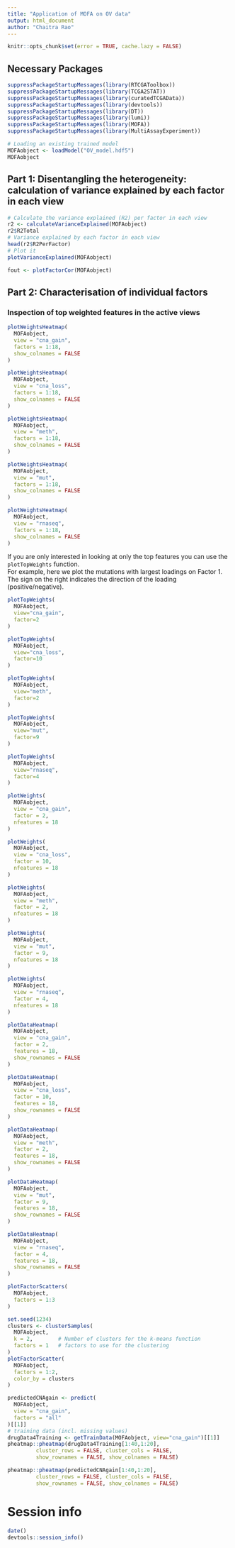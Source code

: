 ```yaml
---
title: "Application of MOFA on OV data"
output: html_document
author: "Chaitra Rao"
---
```


```r
knitr::opts_chunk$set(error = TRUE, cache.lazy = FALSE)
```

## Necessary Packages

```r
suppressPackageStartupMessages(library(RTCGAToolbox))
suppressPackageStartupMessages(library(TCGA2STAT))
suppressPackageStartupMessages(library(curatedTCGAData))
suppressPackageStartupMessages(library(devtools))
suppressPackageStartupMessages(library(DT))
suppressPackageStartupMessages(library(lumi))
suppressPackageStartupMessages(library(MOFA))
suppressPackageStartupMessages(library(MultiAssayExperiment))
```


```r
# Loading an existing trained model
MOFAobject <- loadModel("OV_model.hdf5")
MOFAobject
```

## Part 1: Disentangling the heterogeneity: calculation of variance explained by each factor in each view

```r
# Calculate the variance explained (R2) per factor in each view 
r2 <- calculateVarianceExplained(MOFAobject)
r2$R2Total
# Variance explained by each factor in each view
head(r2$R2PerFactor)
# Plot it
plotVarianceExplained(MOFAobject)
```

```r
fout <- plotFactorCor(MOFAobject)
```

## Part 2: Characterisation of individual factors
### Inspection of top weighted features in the active views

```r
plotWeightsHeatmap(
  MOFAobject, 
  view = "cna_gain", 
  factors = 1:18,
  show_colnames = FALSE
)
```

```r
plotWeightsHeatmap(
  MOFAobject, 
  view = "cna_loss", 
  factors = 1:18,
  show_colnames = FALSE
)
```

```r
plotWeightsHeatmap(
  MOFAobject, 
  view = "meth", 
  factors = 1:18,
  show_colnames = FALSE
)
```

```r
plotWeightsHeatmap(
  MOFAobject, 
  view = "mut", 
  factors = 1:18,
  show_colnames = FALSE
)
```

```r
plotWeightsHeatmap(
  MOFAobject, 
  view = "rnaseq", 
  factors = 1:18,
  show_colnames = FALSE
)
```


If you are only interested in looking at only the top features you can use the `plotTopWeights` function.  
For example, here we plot the mutations with largest loadings on Factor 1. The sign on the right indicates the direction of the loading (positive/negative).
```r
plotTopWeights(
  MOFAobject, 
  view="cna_gain", 
  factor=2
)
```

```r
plotTopWeights(
  MOFAobject, 
  view="cna_loss", 
  factor=10
)
```

```r
plotTopWeights(
  MOFAobject, 
  view="meth", 
  factor=2
)
```

```r
plotTopWeights(
  MOFAobject, 
  view="mut", 
  factor=9
)
```

```r
plotTopWeights(
  MOFAobject, 
  view="rnaseq", 
  factor=4
)
```


```r
plotWeights(
  MOFAobject, 
  view = "cna_gain", 
  factor = 2, 
  nfeatures = 18
)
```


```r
plotWeights(
  MOFAobject, 
  view = "cna_loss", 
  factor = 10, 
  nfeatures = 18
)
```

```r
plotWeights(
  MOFAobject, 
  view = "meth", 
  factor = 2, 
  nfeatures = 18
)
```

```r
plotWeights(
  MOFAobject, 
  view = "mut", 
  factor = 9, 
  nfeatures = 18
)
```

```r
plotWeights(
  MOFAobject, 
  view = "rnaseq", 
  factor = 4, 
  nfeatures = 18
)
```


```r
plotDataHeatmap(
  MOFAobject, 
  view = "cna_gain", 
  factor = 2, 
  features = 18, 
  show_rownames = FALSE
)
```

```r
plotDataHeatmap(
  MOFAobject, 
  view = "cna_loss", 
  factor = 10, 
  features = 18, 
  show_rownames = FALSE
)
```

```r
plotDataHeatmap(
  MOFAobject, 
  view = "meth", 
  factor = 2, 
  features = 18, 
  show_rownames = FALSE
)
```

```r
plotDataHeatmap(
  MOFAobject, 
  view = "mut", 
  factor = 9, 
  features = 18, 
  show_rownames = FALSE
)
```

```r
plotDataHeatmap(
  MOFAobject, 
  view = "rnaseq", 
  factor = 4, 
  features = 18, 
  show_rownames = FALSE
)
```


```r
plotFactorScatters(
  MOFAobject,
  factors = 1:3
)
```

```r
set.seed(1234)
clusters <- clusterSamples(
  MOFAobject, 
  k = 2,        # Number of clusters for the k-means function
  factors = 1   # factors to use for the clustering
)
plotFactorScatter(
  MOFAobject, 
  factors = 1:2, 
  color_by = clusters
)
```

```r
predictedCNAgain <- predict(
  MOFAobject,
  view = "cna_gain",
  factors = "all"
)[[1]]
# training data (incl. missing values)
drugData4Training <- getTrainData(MOFAobject, view="cna_gain")[[1]]
pheatmap::pheatmap(drugData4Training[1:40,1:20],
         cluster_rows = FALSE, cluster_cols = FALSE,
         show_rownames = FALSE, show_colnames = FALSE)

pheatmap::pheatmap(predictedCNAgain[1:40,1:20],
         cluster_rows = FALSE, cluster_cols = FALSE,
         show_rownames = FALSE, show_colnames = FALSE)

```

# Session info

```r
date()
devtools::session_info()
```

